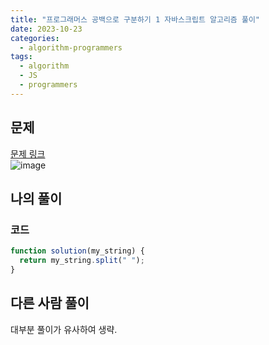 ```yaml
---
title: "프로그래머스 공백으로 구분하기 1 자바스크립트 알고리즘 풀이"
date: 2023-10-23
categories:
  - algorithm-programmers
tags:
  - algorithm
  - JS
  - programmers
---
```


## 문제

[문제 링크](https://school.programmers.co.kr/learn/courses/30/lessons/181869)  
![image](https://github.com/makepin2r/TIL/assets/39889583/d848ade9-caf4-4805-922a-3933b12cd1c2)

## 나의 풀이

### 코드

```javascript
function solution(my_string) {
  return my_string.split(" ");
}
```

## 다른 사람 풀이

대부분 풀이가 유사하여 생략.
